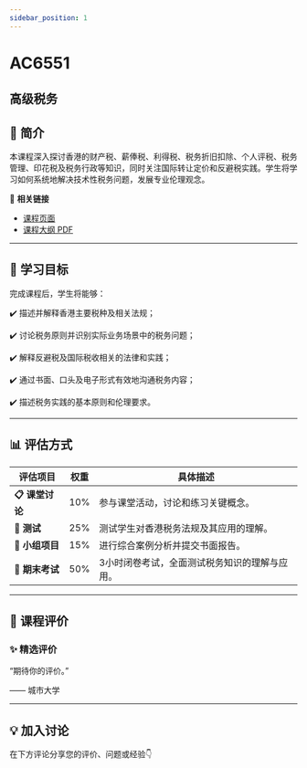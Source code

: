 ```yaml
---
sidebar_position: 1
---
```


# AC6551
## 高级税务

## **📘 简介**
本课程深入探讨香港的财产税、薪俸税、利得税、税务折旧扣除、个人评税、税务管理、印花税及税务行政等知识，同时关注国际转让定价和反避税实践。学生将学习如何系统地解决技术性税务问题，发展专业伦理观念。

🔗 **相关链接**
- [课程页面](https://www.cityu.edu.hk/catalogue/pg/202425/course/AC6551.htm)
- [课程大纲 PDF](https://www.cityu.edu.hk/catalogue/pg/202425/course/AC6551.pdf)

---

## **🎯 学习目标**

完成课程后，学生将能够：


✔️ 描述并解释香港主要税种及相关法规；

✔️ 讨论税务原则并识别实际业务场景中的税务问题；

✔️ 解释反避税及国际税收相关的法律和实践；

✔️ 通过书面、口头及电子形式有效地沟通税务内容；

✔️ 描述税务实践的基本原则和伦理要求。

---

## **📊 评估方式**

| **评估项目**               | **权重** | **具体描述**                                                                                     |
|---------------------------|---------|-----------------------------------------------------------------------------------------------|
| **📋 课堂讨论**             | 10%     | 参与课堂活动，讨论和练习关键概念。                                                               |
| **📝 测试**                | 25%     | 测试学生对香港税务法规及其应用的理解。                                                           |
| **📄 小组项目**             | 15%     | 进行综合案例分析并提交书面报告。                                                                |
| **🎤 期末考试**             | 50%     | 3小时闭卷考试，全面测试税务知识的理解与应用。                                                    |

---

## **💬 课程评价**

### ✨ **精选评价**
<div className={commentStyles.commentBox}>
    <p className={commentStyles.commentText}>
        “期待你的评价。”
    </p>
    <p className={commentStyles.commentAuthor}>—— 城市大学</p>
</div>

---

## **💡 加入讨论**

在下方评论分享您的评价、问题或经验👇
<Utterances />